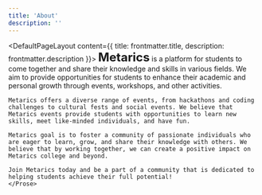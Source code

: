 ```yaml
---
title: 'About'
description: ''
---
```


<DefaultPageLayout content={{ title: frontmatter.title, description: frontmatter.description }}>
    <Prose>
    <font size="5">**Metarics**</font> is a platform for students to come together and share their knowledge and skills in various fields. We aim to provide opportunities for students to enhance their academic and personal growth through events, workshops, and other activities.

    Metarics offers a diverse range of events, from hackathons and coding challenges to cultural fests and social events. We believe that Metarics events provide students with opportunities to learn new skills, meet like-minded individuals, and have fun.

    Metarics goal is to foster a community of passionate individuals who are eager to learn, grow, and share their knowledge with others. We believe that by working together, we can create a positive impact on Metarics college and beyond.

    Join Metarics today and be a part of a community that is dedicated to helping students achieve their full potential!
    </Prose>
</DefaultPageLayout>
